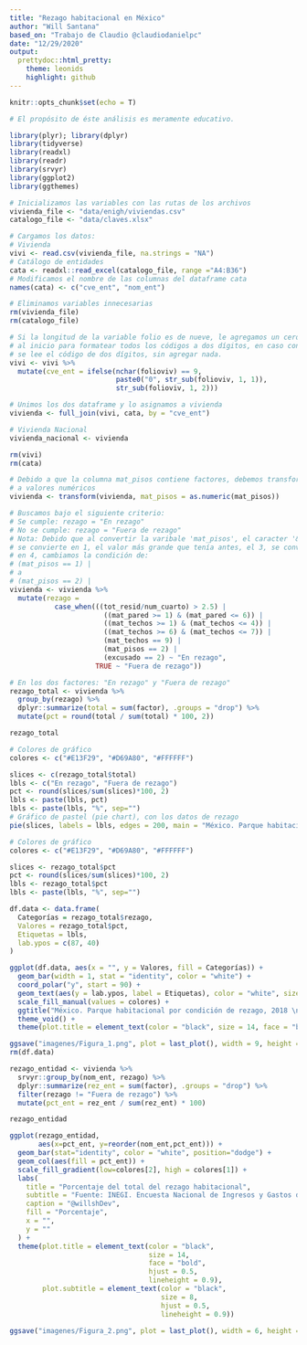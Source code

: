 ```yaml
---
title: "Rezago habitacional en México"
author: "Will Santana"
based_on: "Trabajo de Claudio @claudiodanielpc"
date: "12/29/2020"
output:
  prettydoc::html_pretty:
    theme: leonids
    highlight: github
---
```


```r
knitr::opts_chunk$set(echo = T)
```


```r
# El propósito de éste análisis es meramente educativo.
```


```r
library(plyr); library(dplyr)
library(tidyverse)
library(readxl)
library(readr)
library(srvyr)
library(ggplot2)
library(ggthemes)
```


```r
# Inicializamos las variables con las rutas de los archivos
vivienda_file <- "data/enigh/viviendas.csv"
catalogo_file <- "data/claves.xlsx"

# Cargamos los datos:
# Vivienda
vivi <- read.csv(vivienda_file, na.strings = "NA")
# Catálogo de entidades
cata <- readxl::read_excel(catalogo_file, range ="A4:B36")
# Modificamos el nombre de las columnas del dataframe cata
names(cata) <- c("cve_ent", "nom_ent")

# Eliminamos variables innecesarias
rm(vivienda_file)
rm(catalogo_file)
```


```r

# Si la longitud de la variable folio es de nueve, le agregamos un cero (0)
# al inicio para formatear todos los códigos a dos dígitos, en caso contrario
# se lee el código de dos dígitos, sin agregar nada.
vivi <- vivi %>% 
  mutate(cve_ent = ifelse(nchar(folioviv) == 9,
                          paste0("0", str_sub(folioviv, 1, 1)),
                          str_sub(folioviv, 1, 2)))

# Unimos los dos dataframe y lo asignamos a vivienda
vivienda <- full_join(vivi, cata, by = "cve_ent")

# Vivienda Nacional
vivienda_nacional <- vivienda

rm(vivi)
rm(cata)
```


```r
# Debido a que la columna mat_pisos contiene factores, debemos transformarla
# a valores numéricos
vivienda <- transform(vivienda, mat_pisos = as.numeric(mat_pisos))

# Buscamos bajo el siguiente criterio:
# Se cumple: rezago = "En rezago"
# No se cumple: rezago = "Fuera de rezago"
# Nota: Debido que al convertir la varibale 'mat_pisos', el caracter '&'
# se convierte en 1, el valor más grande que tenía antes, el 3, se convierte
# en 4, cambiamos la condición de:
# (mat_pisos == 1) |
# a
# (mat_pisos == 2) |
vivienda <- vivienda %>%
  mutate(rezago =
           case_when(((tot_resid/num_cuarto) > 2.5) |
                       ((mat_pared >= 1) & (mat_pared <= 6)) |
                       ((mat_techos >= 1) & (mat_techos <= 4)) |
                       ((mat_techos >= 6) & (mat_techos <= 7)) |
                       (mat_techos == 9) |
                       (mat_pisos == 2) |
                       (excusado == 2) ~ "En rezago",
                     TRUE ~ "Fuera de rezago"))
```


```r
# En los dos factores: "En rezago" y "Fuera de rezago"
rezago_total <- vivienda %>% 
  group_by(rezago) %>%
  dplyr::summarize(total = sum(factor), .groups = "drop") %>% 
  mutate(pct = round(total / sum(total) * 100, 2))

rezago_total
```


```r
# Colores de gráfico
colores <- c("#E13F29", "#D69A80", "#FFFFFF")

slices <- c(rezago_total$total)
lbls <- c("En rezago", "Fuera de rezago")
pct <- round(slices/sum(slices)*100, 2)
lbls <- paste(lbls, pct)
lbls <- paste(lbls, "%", sep="")
# Gráfico de pastel (pie chart), con los datos de rezago
pie(slices, labels = lbls, edges = 200, main = "México. Parque habitacional por condición de rezago, 2018", col = colores, border = "white")
```


```r
# Colores de gráfico
colores <- c("#E13F29", "#D69A80", "#FFFFFF")

slices <- rezago_total$pct
pct <- round(slices/sum(slices)*100, 2)
lbls <- rezago_total$pct
lbls <- paste(lbls, "%", sep="")

df.data <- data.frame(
  Categorías = rezago_total$rezago,
  Valores = rezago_total$pct,
  Etiquetas = lbls,
  lab.ypos = c(87, 40)
)

ggplot(df.data, aes(x = "", y = Valores, fill = Categorías)) +
  geom_bar(width = 1, stat = "identity", color = "white") +
  coord_polar("y", start = 90) +
  geom_text(aes(y = lab.ypos, label = Etiquetas), color = "white", size = 4) +
  scale_fill_manual(values = colores) +
  ggtitle("México. Parque habitacional por condición de rezago, 2018 \n (%)") +
  theme_void() +
  theme(plot.title = element_text(color = "black", size = 14, face = "bold", hjust = 0.5))

ggsave("imagenes/Figura_1.png", plot = last_plot(), width = 9, height = 4, units = "in", dpi = 150)
rm(df.data)
```


```r
rezago_entidad <- vivienda %>% 
  srvyr::group_by(nom_ent, rezago) %>%
  dplyr::summarize(rez_ent = sum(factor), .groups = "drop") %>% 
  filter(rezago != "Fuera de rezago") %>% 
  mutate(pct_ent = rez_ent / sum(rez_ent) * 100)

rezago_entidad
```


```r
ggplot(rezago_entidad,
       aes(x=pct_ent, y=reorder(nom_ent,pct_ent))) +
  geom_bar(stat="identity", color = "white", position="dodge") +
  geom_col(aes(fill = pct_ent)) +
  scale_fill_gradient(low=colores[2], high = colores[1]) +
  labs(
    title = "Porcentaje del total del rezago habitacional",
    subtitle = "Fuente: INEGI. Encuesta Nacional de Ingresos y Gastos de los Hogares (ENIGH) 2018",
    caption = "@willshDev",
    fill = "Porcentaje",
    x = "",
    y = ""
  ) +
  theme(plot.title = element_text(color = "black", 
                                  size = 14, 
                                  face = "bold", 
                                  hjust = 0.5,
                                  lineheight = 0.9),
        plot.subtitle = element_text(color = "black",
                                     size = 8, 
                                     hjust = 0.5,
                                     lineheight = 0.9))

ggsave("imagenes/Figura_2.png", plot = last_plot(), width = 6, height = 9, units = "in", dpi = 600)
```